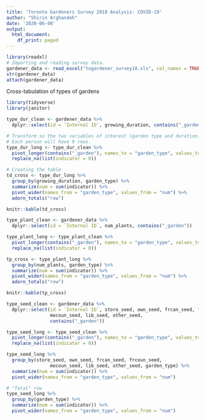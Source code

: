 ```yaml
---
title: 'Toronto Gardeners Survey 2018 Analysis: COVID-19'
author: "Shirin Arghandeh"
date: '2020-06-08'
output:
  html_document:
    df_print: paged
---
```



```r
library(readxl)
# Importing and reading survey data.
gardener_data <- read_excel("togardener_survey18.xls", col_names = TRUE)
str(gardener_data)
attach(gardener_data)
```


Cross-tabulation of types of gardens
```r
library(tidyverse)
library(janitor)

type_dur_clean <- gardener_data %>%
  dplyr::select(id = `Internal ID`, growing_duration, contains("_garden"))

# Transform so the two variables of interest (garden type and duration) are in two columns. 
# Each person will have 9 rows.
type_dur_long <- type_dur_clean %>%
  pivot_longer(contains("_garden"), names_to = "garden_type", values_to = "indicator") %>%
  replace_na(list(indicator = 0))

# Creating the table
td_cross <- type_dur_long %>%
  group_by(growing_duration, garden_type) %>%
  summarize(num = sum(indicator)) %>%
  pivot_wider(names_from = "garden_type", values_from = "num") %>%
  adorn_totals("row")

```
```r
knitr::kable(td_cross)
```

```r
type_plant_clean <- gardener_data %>%
  dplyr::select(id = `Internal ID`, num_plants, contains("_garden"))

type_plant_long <- type_plant_clean %>%
  pivot_longer(contains("_garden"), names_to = "garden_type", values_to = "indicator") %>%
  replace_na(list(indicator = 0))

tp_cross <- type_plant_long %>%
  group_by(num_plants, garden_type) %>%
  summarize(num = sum(indicator)) %>%
  pivot_wider(names_from = "garden_type", values_from = "num") %>%
  adorn_totals("row")

```
```r
knitr::kable(tp_cross)
```

```r
type_seed_clean <- gardener_data %>%
  dplyr::select(id = `Internal ID`, store_seed, own_seed, frcan_seed, frcoun_seed,
                mecoun_seed, lib_seed, other_seed,
                contains("_garden"))

type_seed_long <- type_seed_clean %>%
  pivot_longer(contains("_garden"), names_to = "garden_type", values_to = "indicator") %>%
  replace_na(list(indicator = 0))

type_seed_long %>%
  group_by(store_seed, own_seed, frcan_seed, frcoun_seed,
                mecoun_seed, lib_seed, other_seed, garden_type) %>%
  summarize(num = sum(indicator)) %>%
  pivot_wider(names_from = "garden_type", values_from = "num")

# "Total" row
type_seed_long %>%
  group_by(garden_type) %>%
  summarize(num = sum(indicator)) %>%
  pivot_wider(names_from = "garden_type", values_from = "num")
```
